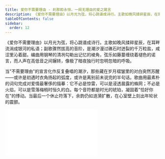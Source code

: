 ```yaml
---
title: 爱你不需要理由 - 刹那即永恒，一阕无理由的爱之箴言
description: 《爱你不需要理由》以月光为弦，将心跳谱成诗行。主歌如晚风揉碎星辰，在耳畔流淌成银河的私语；副歌骤然拔高的音阶，是潮汐漫过礁石时迸裂的千万粒盐，咸涩里沁着甜。编曲用钢琴的清冽勾勒出记忆的棱角，弦乐如藤蔓缠绕着褪色的诺言，而人声在高低音之间辗转，像极了暗夜独行时忽明忽暗的呼吸。
tableOfContents: false
sidebar:
  order: 12
---
```


《爱你不需要理由》以月光为弦，将心跳谱成诗行。主歌如晚风揉碎星辰，在耳畔流淌成银河的私语；副歌骤然拔高的音阶，是潮汐漫过礁石时迸裂的千万粒盐，咸涩里沁着甜。编曲用钢琴的清冽勾勒出记忆的棱角，弦乐如藤蔓缠绕着褪色的诺言，而人声在高低音之间辗转，像极了暗夜独行时忽明忽暗的呼吸。

当"不需要理由"的宣言化作反复叠唱的潮汐，那些藏在岁月褶皱里的对白突然苏醒——或许是初遇时衣角扬起的弧度，或许是离别前未说完的半句话。歌曲用最素朴的词句完成对爱情最奢侈的描摹：它不必是惊雷，可以是浸透晨露的蛛网；不必是火焰，可以是雪落梅梢时恒久的白。每个音符都是时光的琥珀，凝固着"恰好你在"的悸动。当最后一个休止符落下，余韵仍如涟漪扩散，在心室壁上刻出年轮状的震颤。

<iframe class="bili-video" src="//player.bilibili.com/player.html?isOutside=true&aid=114810398184488&bvid=BV1tr3kzyEmi&cid=30896556280&p=1" scrolling="no" border="0" frameborder="no" framespacing="0" allowfullscreen="true"></iframe>